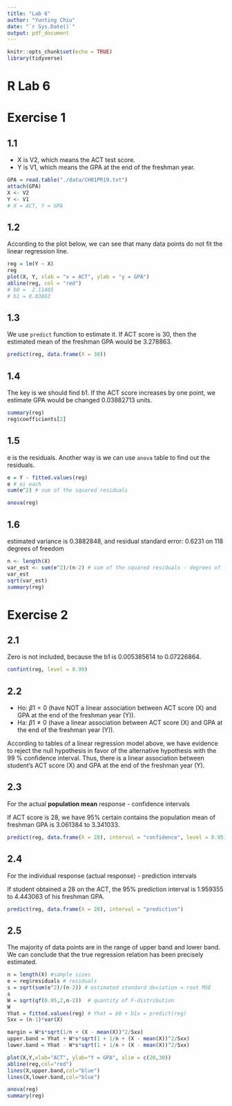 ```yaml
---
title: "Lab 6"
author: "Yunting Chiu"
date: "`r Sys.Date()`"
output: pdf_document
---
```


```r
knitr::opts_chunk$set(echo = TRUE)
library(tidyverse)
```

# R Lab 6
# Exercise 1
## 1.1
- X is V2, which means the ACT test score.
- Y is V1, which means the GPA at the end of the freshman year.
```r
GPA = read.table("./data/CH01PR19.txt")
attach(GPA)
X <- V2
Y <- V1
# X = ACT, Y = GPA
```
## 1.2
According to the plot below, we can see that many data points do not fit the linear regression line. 
```r
reg = lm(Y ~ X)
reg
plot(X, Y, xlab = "x = ACT", ylab = "y = GPA")
abline(reg, col = "red")
# b0 =  2.11405   
# b1 = 0.03883  
```

## 1.3
We use `predict` function to estimate it. If ACT score is 30, then the estimated mean of the freshman GPA would be 3.278863.
```r
predict(reg, data.frame(X = 30))
```
## 1.4
The key is we should find b1. If the ACT score increases by one point, we estimate GPA would be changed 0.03882713 units.
```r
summary(reg)
reg$coefficients[2]
```
## 1.5
e is the residuals. Another way is we can use `anova` table to find out the residuals.
```r
e = Y - fitted.values(reg)
e # ei each
sum(e^2) # sum of the squared residuals 

anova(reg)
```
## 1.6
estimated variance is 0.3882848, and residual standard error: 0.6231 on 118 degrees of freedom
```r
n <- length(X)
var_est <- sum(e^2)/(n-2) # sum of the squared residuals - degrees of freedom (n -2, b0 and b1 so minus 2)
var_est
sqrt(var_est)
summary(reg)
```

# Exercise 2
## 2.1
Zero is not included, because the b1 is 0.005385614 to 0.07226864.
```r
confint(reg, level = 0.99)
```
## 2.2
- Ho: $\beta1 = 0$ (have NOT a linear association between ACT score (X) and GPA at the end of the freshman year (Y)).
- Ha: $\beta1 \neq 0$ (have a linear association between ACT score (X) and GPA at the end of the freshman year (Y)).

According to tables of a linear regression model above, we have evidence to reject the null hypothesis in favor of the alternative hypothesis with the 99 % confidence interval. Thus, there is a linear association between student's ACT score (X) and GPA at the end of the freshman year (Y).

## 2.3
For the actual **population mean** response - confidence intervals\

If ACT score is 28, we have 95% certain contains the population mean of freshman GPA is 3.061384 to 3.341033.
```r
predict(reg, data.frame(X = 28), interval = "confidence", level = 0.95)
```

## 2.4
For the individual response (actual response) - prediction intervals\

If student obtained a 28 on the ACT, the 95% prediction interval is 1.959355 to 4.443063 of his freshman GPA.
```r
predict(reg, data.frame(X = 28), interval = "prediction")
```

## 2.5
The majority of data points are in the range of upper band and lower band. We can conclude that the true regression relation has been precisely estimated.
```r
n = length(X) #sample sizes
e = reg$residuals # residuals
s = sqrt(sum(e^2)/(n-2)) # estimated standard deviation = root MSE
s
W = sqrt(qf(0.95,2,n-2))  # quantity of F-distribution
W
Yhat = fitted.values(reg) # Yhat = b0 + b1x = predict(reg)
Sxx = (n-1)*var(X) 

margin = W*s*sqrt(1/n + (X - mean(X))^2/Sxx) 
upper.band = Yhat + W*s*sqrt(1 + 1/n + (X - mean(X))^2/Sxx) 
lower.band = Yhat - W*s*sqrt(1 + 1/n + (X - mean(X))^2/Sxx) 

plot(X,Y,xlab="ACT", ylab="Y = GPA", xlim = c(20,30))
abline(reg,col="red")
lines(X,upper.band,col="blue")
lines(X,lower.band,col="blue")
```

```r
anova(reg)
summary(reg)
```

